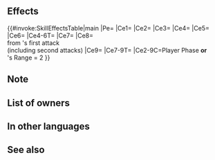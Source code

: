 {{Weapon Infobox
|tagid=SID_自警団長の弓
|intID=4336
|userVersion1=Bow
|userVersion2=Arrow
|exclusive=1
|weaponType=Bow
|cost=400
|might=14
|range=2
|cooldown=-1
|effectiveness=Flying
|effect=Accelerates Special trigger (cooldown count-1). Effective against flying foes.<br><br>If unit initiates combat or foe's Range = 2, foe cannot trigger Specials during combat or area-of-effect Specials (excluding Røkkr area-of-effect Specials).<br><br>If unit initiates combat or foe's Range = 2, grants bonus to unit's Atk/Spd/Def/Res = 5 + 15% of unit's Spd at start of combat, reduces the percentage of foe's non-Special "reduce damage by X%" skills by 50% (excluding area-of-effect Specials), neutralizes effects that guarantee foe's follow-up attacks and effects that prevent unit's follow-up attacks, and reduces damage from foe's first attack by 70% during combat ("first attack" normally means only the first strike; for effects that grant "unit attacks twice," it means the first and second strikes), and unit's next attack deals damage = total damage reduced from foe's first attack (by any source, including other skills). Resets at end of combat.
|required=Silver Bow
|properties=random_owner
}}
==Effects==
{{#invoke:SkillEffectsTable|main
|Pe={{Eft|Accelerates Special}}
|Ce1={{Eft|Effectiveness|{{Mt|Flying}}}}
|Ce2={{Eft|Temporary buffs|Atk/Spd/Def/Res|5}}
|Ce3={{Eft|Temporary buffs|Atk/Spd/Def/Res|15% of {{Tgt|Unit}}'s Spd<br>at start of combat}}
|Ce4={{Eft|Prevent Special|[[Area-of-effect Specials|AoE]]<br>'''&''' [[Combat Specials]]}}
|Ce5={{Eft|Reduce Damage Reduction|50%}}
|Ce6={{Eft|Neutralize Guaranteed Follow-Ups}}
|Ce4-6T={{Tgt|Foe}}
|Ce7={{Eft|Neutralize Prevent Follow-Ups}}
|Ce8={{Eft|Damage Reduction|70%}}<br>from {{Tgt|Foe}}'s first attack<br>(including second attacks)
|Ce9={{Eft|Damage Boost|total damage reduced<br>from {{Tgt|Foe}}'s first attack<br>for {{Tgt|Unit}}'s next attack<br>(including other sources)}}
|Ce7-9T={{Tgt|Unit}}
|Ce2-9C=Player Phase '''or'''<br>{{Tgt|Foe}}'s Range = 2
}}

==Note==
{{Effective damage bonus|Flying}}
{{IfUnitInitiates}}
{{Prevent Special}}
{{Temporary buffs}}
{{At start of combat}}
{{Reduce Damage Reduction}}
{{Follow-up effect neutralization}}
{{DamageBoostFromDamageReduction}}
==List of owners==
{{Skill Hero List}}
==In other languages==
{{OtherLanguages
|japanese=
|german=
|spanishEU=
|spanishLA=
|french=
|italian=
|chineseTW=
|portuguese=
}}
==See also==
{{See also skills|cond=Description LIKE '%cannot trigger specials during combat%' OR Description LIKE '%prevents%specials%' OR Description LIKE '%reduces damage%next attack%total damage%'}}
{{Weapons Navbox}}